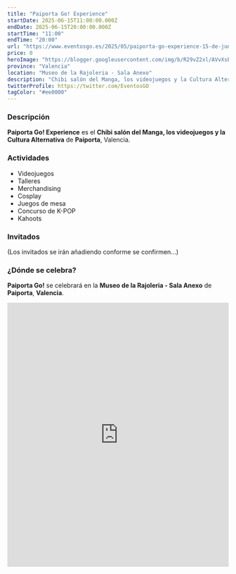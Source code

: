 ```yaml
---
title: "Paiporta Go! Experience"
startDate: 2025-06-15T11:00:00.000Z
endDate: 2025-06-15T20:00:00.000Z
startTime: "11:00"
endTime: "20:00"
url: "https://www.eventosgo.es/2025/05/paiporta-go-experience-15-de-junio.html"
price: 0
heroImage: "https://blogger.googleusercontent.com/img/b/R29vZ2xl/AVvXsEiJUTdYqjt7xIektTb12zoHn8oLpfFF-1ehOg2ILNsMkS6-GEm-ooFxX6JJ3eXTZBfjlnPhlCpUjEAoK2I-qATAnOxxaspNwnguAg_zCYuzn1iOigCG7k-WShUgo6Mohi0sCMuyNiP6nTA3Lac0ZG1Xi6JAL2ngWrkdpEzp0lOkdhi17kFvBv_qaZXKqe1m/s4961/poster%20experience.jpg"
province: "Valencia"
location: "Museo de la Rajoleria - Sala Anexo"
description: "Chibi salón del Manga, los videojuegos y la Cultura Alternativa de Paiporta"
twitterProfile: https://twitter.com/EventosGO
tagColor: "#ee0000"
---
```


### Descripción

**Paiporta Go! Experience** es el **Chibi salón del Manga, los videojuegos y la Cultura Alternativa** de **Paiporta**, Valencia.

### Actividades

+ Videojuegos
+ Talleres
+ Merchandising
+ Cosplay
+ Juegos de mesa
+ Concurso de K-POP
+ Kahoots

### Invitados

(Los invitados se irán añadiendo conforme se confirmen...)

### ¿Dónde se celebra?

**Paiporta Go!** se celebrará en la **Museo de la Rajoleria - Sala Anexo** de **Paiporta**, **Valencia**.

<iframe src="https://www.google.com/maps/embed?pb=!1m18!1m12!1m3!1d6163.986692572782!2d-0.4201557236095914!3d39.42427491544397!2m3!1f0!2f0!3f0!3m2!1i1024!2i768!4f13.1!3m3!1m2!1s0xd604e5de7b7b223%3A0xed8c66a7a51c0bf5!2sMuseo%20de%20la%20Rajoleria!5e0!3m2!1ses!2ses!4v1748855093123!5m2!1ses!2ses" width="100%" height="600" style="border:0;" allowfullscreen="" loading="lazy" referrerpolicy="no-referrer-when-downgrade"></iframe>

